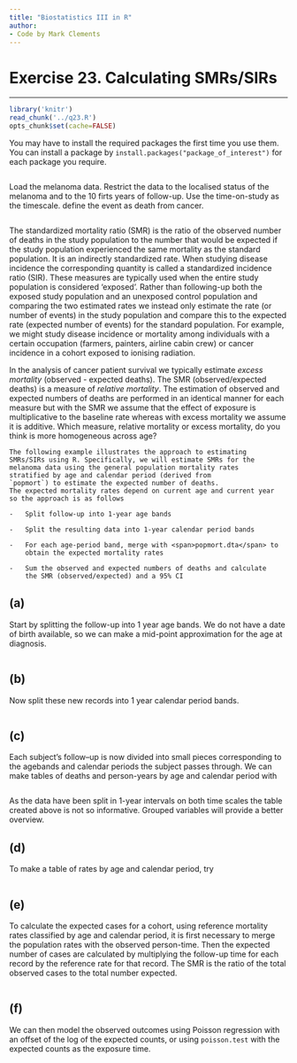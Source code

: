 ```yaml
---
title: "Biostatistics III in R"
author:
- Code by Mark Clements
---
```


# Exercise 23. Calculating SMRs/SIRs #

-----------

```r
library('knitr')
read_chunk('../q23.R')
opts_chunk$set(cache=FALSE)
```

You may have to install the required packages the first time you use them. You can install a package by `install.packages("package_of_interest")` for each package you require.

```r
```
Load the melanoma data. Restrict the data to the localised status of the melanoma and to the 10 firts years of follow-up. Use the time-on-study as the timescale. define the event as death from cancer.

```r
```


The standardized mortality ratio (SMR) is the ratio of the observed
    number of deaths in the study population to the number that would be
    expected if the study population experienced the same mortality as
    the standard population. It is an indirectly standardized rate. When
    studying disease incidence the corresponding quantity is called a
    standardized incidence ratio (SIR). These measures are typically
    used when the entire study population is considered ‘exposed’.
    Rather than following-up both the exposed study population and an
    unexposed control population and comparing the two estimated rates
    we instead only estimate the rate (or number of events) in the study
    population and compare this to the expected rate (expected number
    of events) for the standard population. For example, we might study
    disease incidence or mortality among individuals with a certain
    occupation (farmers, painters, airline cabin crew) or cancer
    incidence in a cohort exposed to ionising radiation.

In the analysis of cancer patient survival we typically estimate
    _excess mortality_ (observed - expected deaths). The
    SMR (observed/expected deaths) is a measure of _relative
    mortality_. The estimation of observed and expected numbers
    of deaths are performed in an identical manner for each measure but
    with the SMR we assume that the effect of exposure is multiplicative
    to the baseline rate whereas with excess mortality we assume it
    is additive. Which measure, relative mortality or excess mortality,
    do you think is more homogeneous across age?

    The following example illustrates the approach to estimating
    SMRs/SIRs using R. Specifically, we will estimate SMRs for the
    melanoma data using the general population mortality rates
    stratified by age and calendar period (derived from
    `popmort`) to estimate the expected number of deaths.
    The expected mortality rates depend on current age and current year
    so the approach is as follows

    -   Split follow-up into 1-year age bands

    -   Split the resulting data into 1-year calendar period bands

    -   For each age-period band, merge with <span>popmort.dta</span> to
        obtain the expected mortality rates

    -   Sum the observed and expected numbers of deaths and calculate
        the SMR (observed/expected) and a 95% CI

## (a) ##

Start by splitting the follow-up into 1 year age bands. We do not have
        a date of birth available, so we can make a mid-point
        approximation for the age at diagnosis.

```r
```

## (b) ##

Now split these new records into 1 year calendar period bands. 

```r
```

## (c) ##

Each subject’s follow–up is now divided into small pieces
corresponding to the agebands and calendar periods the subject passes
through. We can make tables of deaths and person-years by age and
calendar period with

```r
```

As the data have been split in 1-year intervals on both time
        scales the table created above is not so informative. Grouped
        variables will provide a better overview.


## (d) ##

To make a table of rates by age and calendar period, try

```r
```

## (e) ##

To calculate the expected cases for a cohort, using reference
        mortality rates classified by age and calendar period, it is
        first necessary to merge the population rates with the
        observed person-time.  Then the expected number of cases are
        calculated by multiplying the follow-up time for each record
        by the reference rate for that record. The SMR is the ratio of
        the total observed cases to the total number expected.
		
```r
```

## (f) ##

We can then model the observed outcomes using Poisson regression with an offset of the log of the expected counts, or using `poisson.test` with the expected counts as the exposure time.

```r
```
